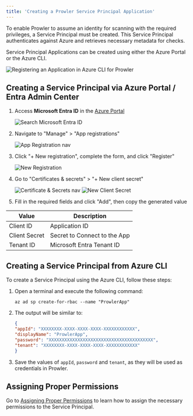 ```yaml
---
title: 'Creating a Prowler Service Principal Application'
---
```


To enable Prowler to assume an identity for scanning with the required privileges, a Service Principal must be created. This Service Principal authenticates against Azure and retrieves necessary metadata for checks.

Service Principal Applications can be created using either the Azure Portal or the Azure CLI.

![Registering an Application in Azure CLI for Prowler](/images/prowler-app/create-sp.gif)

## Creating a Service Principal via Azure Portal / Entra Admin Center

1. Access **Microsoft Entra ID** in the [Azure Portal](https://portal.azure.com)

    ![Search Microsoft Entra ID](/images/providers/search-microsoft-entra-id.png)

2. Navigate to "Manage" > "App registrations"

    ![App Registration nav](/images/providers/app-registration-menu.png)

3. Click "+ New registration", complete the form, and click "Register"

    ![New Registration](/images/providers/new-registration.png)

4. Go to "Certificates & secrets" > "+ New client secret"

    ![Certificate & Secrets nav](/images/providers/certificates-and-secrets.png)
    ![New Client Secret](/images/providers/new-client-secret.png)

5. Fill in the required fields and click "Add", then copy the generated value

| Value | Description |
|-------|-----------|
| Client ID | Application ID |
| Client Secret | Secret to Connect to the App |
| Tenant ID | Microsoft Entra Tenant ID |


## Creating a Service Principal from Azure CLI

To create a Service Principal using the Azure CLI, follow these steps:

1. Open a terminal and execute the following command:

      ```console
      az ad sp create-for-rbac --name "ProwlerApp"
      ```

2. The output will be similar to:

      ```json
      {
      "appId": "XXXXXXXX-XXXX-XXXX-XXXX-XXXXXXXXXXXX",
      "displayName": "ProwlerApp",
      "password": "XXXXXXXXXXXXXXXXXXXXXXXXXXXXXXXXXXXXXXXX",
      "tenant": "XXXXXXXX-XXXX-XXXX-XXXX-XXXXXXXXXXXX"
      }
      ```

3. Save the values of `appId`, `password` and `tenant`, as they will be used as credentials in Prowler.

## Assigning Proper Permissions

Go to [Assigning Proper Permissions](/user-guide/providers/azure/authentication#required-permissions) to learn how to assign the necessary permissions to the Service Principal.
